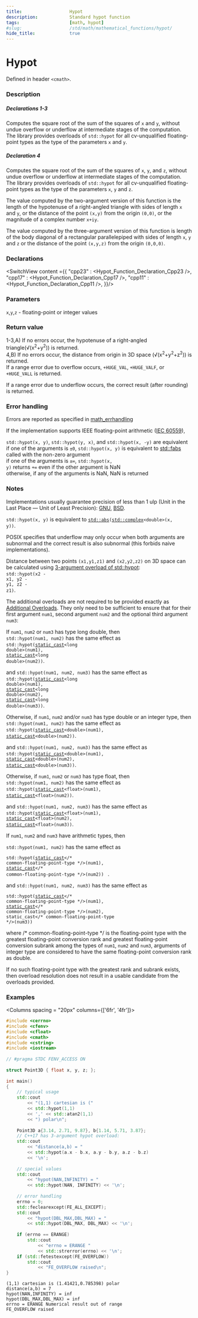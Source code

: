 ```yaml
---
title:                  Hypot
description:            Standard hypot function
tags:                   [math, hypot]
#slug:                  /std/math/mathematical_functions/hypot/
hide_title:             true
---
```




# Hypot

Defined in header `<cmath>`.

### Description

##### Declarations 1-3 &emsp;<Version v='cpp23'></Version>
Computes the square root of the sum of the squares of `x` and `y`, 
without undue overflow or underflow at intermediate stages of the computation. 
The library provides overloads of `std::hypot` for all cv-unqualified floating-point types as the type of the parameters `x` and `y`.

##### Declaration 4 &emsp;<Version v='cpp23'></Version>
Computes the square root of the sum of the squares of `x`, `y`, and `z`, 
without undue overflow or underflow at intermediate stages of the computation. 
The library provides overloads of `std::hypot` for all cv-unqualified floating-point types as the type of the parameters `x`, `y` and `z`.

The value computed by the two-argument version of this function is the length of the hypotenuse of a 
right-angled triangle with sides of length `x` and `y`, or the distance of the point `(x,y)` from the origin `(0,0)`, or the magnitude of a complex number `x+iy`.

The value computed by the three-argument version of this function is length of the body diagonal of a rectangular parallelepiped with sides of
length `x`, `y` and `z` or the distance of the point `(x,y,z)` from the origin `(0,0,0)`.

### Declarations

<SwitchView content ={{
    "cpp23" : <Hypot_Function_Declaration_Cpp23 />,
    "cpp17" : <Hypot_Function_Declaration_Cpp17 />,
    "cpp11" : <Hypot_Function_Declaration_Cpp11 />,
}}/>

### Parameters
 
`x`,`y`,`z` - floating-point or integer values

### Return value

1-3,A) If no errors occur, the hypotenuse of a right-angled triangle(√(x<sup>2</sup>+y<sup>2</sup>)) is returned. <br/>
4,B) If no errors occur, the distance from origin in 3D space (√(x<sup>2</sup>+y<sup>2</sup>+z<sup>2</sup>)) is returned. <br/>
If a range error due to overflow occurs, `+HUGE_VAL`, `+HUGE_VALF`, or `+HUGE_VALL` is returned.

If a range error due to underflow occurs, the correct result (after rounding) is returned.

### Error handling

Errors are reported as specified in <a href='/docs/std/math/math_errhandling'>math_errhandling</a>

If the implementation supports IEEE floating-point arithmetic (<a href='https://www.iso.org/standard/80985.html'>IEC 60559</a>),

&#8203;<code>std::hypot(<span class='col-lb'>x, y</span>)</code>, <code>std::hypot(<span class='col-lb'>y, x</span>)</code>, and <code>std::hypot(<span class='col-lb'>x, -y</span>)</code> are equivalent <br/>
if one of the arguments is `±0`, <code>std::hypot(<span class='col-lb'>x, y</span>)</code> is equivalent to [std::fabs](/docs/std/math/mathematical_functions/abs/#declarations) called with the non-zero argument<br/>
if one of the arguments is `±∞`, <code>std::hypot(<span class='col-lb'>x, y</span>)</code> returns `+∞` even if the other argument is NaN<br/>
otherwise, if any of the arguments is NaN, NaN is returned<br/>

### Notes

Implementations usually guarantee precision of less than 1 ulp (Unit in the Last Place — Unit of Least Precision): 
[GNU](https://sourceware.org/git/?p=glibc.git;a=blob_plain;f=sysdeps/ieee754/dbl-64/e_hypot.c), 
[BSD](https://svnweb.freebsd.org/base/head/lib/msun/src/e_hypot.c).

&#8203;<code>std::hypot(<span class='col-lb'>x, y</span>)</code> is equivalent to <code><a href='/docs/std/math/mathematical_functions/abs'>std::abs</a>(<a href='/docs/std/numeric/complex'>std::complex</a>&lt;<span class='col-lb'>double</span>&gt;(<span class='col-lb'>x, y</span>))</code>.

POSIX specifies that underflow may only occur when both arguments are subnormal and the correct result is also subnormal (this forbids naive implementations).

<Since v='cpp17'>Distance between two points <code>(<span class='col-lb'>x1,y1,z1</span>)</code> and <code>(<span class='col-lb'>x2,y2,z2</span>)</code> on 3D space can be calculated 
using <a href='#declarations'>3-argument overload of std::hypot</a>:<br/>
&#8203;<code>std::hypot(<span class='col-lb'>x2</span> - <span class='col-lb'>x1</span>, <span class='col-lb'>y2</span> - <span class='col-lb'>y1</span>, <span class='col-lb'>z2</span> - <span class='col-lb'>z1</span>)</code>. </Since>

The additional overloads are not required to be provided exactly as <a href='#declarations'>Additional Overloads</a>. 
They only need to be sufficient to ensure that for their first argument `num1`, second argument `num2` and the optional third argument `num3`:

If `num1`, `num2` or `num3` has type <span class='col-lb'>long double</span>, then <br/>
`std::hypot(num1, num2)` has the same effect as  <br/>
&#8203;<code>std::hypot(<a href='/docs/std/lang-support/static_cast'>static_cast</a>&lt;<span class='col-lb'>long double</span>&gt;(num1), <a href='/docs/std/lang-support/static_cast'>static_cast</a>&lt;<span class='col-lb'>long double</span>&gt;(num2))</code>.

and
`std::hypot(num1, num2, num3)` has the same effect as  <br/>
&#8203;<code>std::hypot(<a href='/docs/std/lang-support/static_cast'>static_cast</a>&lt;<span class='col-lb'>long double</span>&gt;(num1), <a href='/docs/std/lang-support/static_cast'>static_cast</a>&lt;<span class='col-lb'>long double</span>&gt;(num2), <a href='/docs/std/lang-support/static_cast'>static_cast</a>&lt;<span class='col-lb'>long double</span>&gt;(num3))</code>.

Otherwise, if `num1`, `num2` and/or `num3` has type <span class='col-lb'>double</span> or an integer type, then <br/>
`std::hypot(num1, num2)` has the same effect as  <br/>
&#8203;<code>std::hypot(<a href='/docs/std/lang-support/static_cast'>static_cast</a>&lt;<span class='col-lb'>double</span>&gt;(num1), <a href='/docs/std/lang-support/static_cast'>static_cast</a>&lt;<span class='col-lb'>double</span>&gt;(num2))</code>.

and
`std::hypot(num1, num2, num3)` has the same effect as  <br/>
&#8203;<code>std::hypot(<a href='/docs/std/lang-support/static_cast'>static_cast</a>&lt;<span class='col-lb'>double</span>&gt;(num1), <a href='/docs/std/lang-support/static_cast'>static_cast</a>&lt;<span class='col-lb'>double</span>&gt;(num2), <a href='/docs/std/lang-support/static_cast'>static_cast</a>&lt;<span class='col-lb'>double</span>&gt;(num3))</code>.

Otherwise, if `num1`, `num2` or `num3` has type <span class='col-lb'>float</span>, then <br/>
`std::hypot(num1, num2)` has the same effect as  <br/>
&#8203;<code>std::hypot(<a href='/docs/std/lang-support/static_cast'>static_cast</a>&lt;<span class='col-lb'>float</span>&gt;(num1), <a href='/docs/std/lang-support/static_cast'>static_cast</a>&lt;<span class='col-lb'>float</span>&gt;(num2))</code>.
       
and
&#8203;<Until v='cpp23' block>`std::hypot(num1, num2, num3)` has the same effect as  <br/>
&#8203;<code>std::hypot(<a href='/docs/std/lang-support/static_cast'>static_cast</a>&lt;<span class='col-lb'>float</span>&gt;(num1), <a href='/docs/std/lang-support/static_cast'>static_cast</a>&lt;<span class='col-lb'>float</span>&gt;(num2), <a href='/docs/std/lang-support/static_cast'>static_cast</a>&lt;<span class='col-lb'>float</span>&gt;(num3))</code>. </Until>

If `num1`, `num2` and `num3` have arithmetic types, then <br/>

`std::hypot(num1, num2)` has the same effect as  <br/> <code> std::hypot(<a href='/docs/std/lang-support/static_cast'>static_cast</a>&lt;<span class='col-d'>/\* common-floating-point-type \*/</span>&gt;(num1), <a href='/docs/std/lang-support/static_cast'>static_cast</a>&lt;<span class='col-d'>/\* common-floating-point-type \*/</span>&gt;(num2)) </code> .

and
`std::hypot(num1, num2, num3)` has the same effect as  <br/> <code> std::hypot(<a href='/docs/std/lang-support/static_cast'>static_cast</a>&lt;<span class='col-d'>/\* common-floating-point-type \*/</span>&gt;(num1), <a href='/docs/std/lang-support/static_cast'>static_cast</a>&lt;<span class='col-d'>/\* common-floating-point-type \*/</span>&gt;(num2), static_cast&lt;<span class='col-d'>/\* common-floating-point-type \*/</span>&gt;(num3)) </code>

where <span class='col-d'>/\* common-floating-point-type \*/</span> is the floating-point type with the greatest floating-point conversion rank and greatest floating-point 
conversion subrank among the types of `num1`, `num2` and `num3`, arguments of integer type are considered to have the same floating-point conversion rank as <span class='col-lb'>double</span>.

If no such floating-point type with the greatest rank and subrank exists, then overload resolution does not result in a usable candidate from the overloads provided.

### Examples



<Columns spacing = "20px" columns={['6fr', '4fr']}>
<div>

```cpp
#include <cerrno>
#include <cfenv>
#include <cfloat>
#include <cmath>
#include <cstring>
#include <iostream>
 
// #pragma STDC FENV_ACCESS ON
 
struct Point3D { float x, y, z; };
 
int main()
{
    // typical usage
    std::cout 
        << "(1,1) cartesian is (" 
        << std::hypot(1,1)
        << ',' << std::atan2(1,1) 
        << ") polar\n";
 
    Point3D a{3.14, 2.71, 9.87}, b{1.14, 5.71, 3.87};
    // C++17 has 3-argument hypot overload:
    std::cout 
        << "distance(a,b) = "
        << std::hypot(a.x - b.x, a.y - b.y, a.z - b.z) 
        << '\n';
 
    // special values
    std::cout 
        << "hypot(NAN,INFINITY) = " 
        << std::hypot(NAN, INFINITY) << '\n';
 
    // error handling
    errno = 0;
    std::feclearexcept(FE_ALL_EXCEPT);
    std::cout 
        << "hypot(DBL_MAX,DBL_MAX) = " 
        << std::hypot(DBL_MAX, DBL_MAX) << '\n';
 
    if (errno == ERANGE)
        std::cout 
            << "errno = ERANGE " 
            << std::strerror(errno) << '\n';
    if (std::fetestexcept(FE_OVERFLOW))
        std::cout 
            << "FE_OVERFLOW raised\n";
}

```

</div>

<div>

```plaintext title="Result"
(1,1) cartesian is (1.41421,0.785398) polar
distance(a,b) = 7
hypot(NAN,INFINITY) = inf
hypot(DBL_MAX,DBL_MAX) = inf
errno = ERANGE Numerical result out of range
FE_OVERFLOW raised
```

</div>
</Columns>
